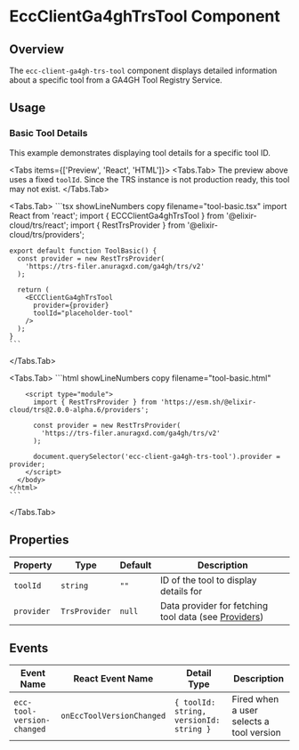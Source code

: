 
# EccClientGa4ghTrsTool Component

<ComponentName
  tagName='ecc-client-ga4gh-trs-tool'
  reactTagName='ECCClientGa4ghTrsTool'
  version='2.0.0-alpha.6'
/>

## Overview

The `ecc-client-ga4gh-trs-tool` component displays detailed information about a specific tool from a GA4GH Tool Registry Service.

## Usage

### Basic Tool Details

This example demonstrates displaying tool details for a specific tool ID.

<Tabs items={['Preview', 'React', 'HTML']}>
  <Tabs.Tab>
    <ToolPreview />
    <Callout type="info" emoji="ℹ️">
      The preview above uses a fixed `toolId`. Since the TRS instance is not production ready, this tool may not exist.
    </Callout>
  </Tabs.Tab>

  <Tabs.Tab>
    ```tsx showLineNumbers copy filename="tool-basic.tsx"
    import React from 'react';
    import { ECCClientGa4ghTrsTool } from '@elixir-cloud/trs/react';
    import { RestTrsProvider } from '@elixir-cloud/trs/providers';

    export default function ToolBasic() {
      const provider = new RestTrsProvider(
        'https://trs-filer.anuragxd.com/ga4gh/trs/v2'
      );

      return (
        <ECCClientGa4ghTrsTool 
          provider={provider}
          toolId="placeholder-tool"
        />
      );
    }
    ```
  </Tabs.Tab>
  
  <Tabs.Tab>
    ```html showLineNumbers copy filename="tool-basic.html"
    <!DOCTYPE html>
    <html lang="en">
      <head>
        <script type="module" src="https://esm.sh/@elixir-cloud/trs@2.0.0-alpha.6"></script>
      </head>
      <body>
        <ecc-client-ga4gh-trs-tool
          tool-id="placeholder-tool"
        >
        </ecc-client-ga4gh-trs-tool>

        <script type="module">
          import { RestTrsProvider } from 'https://esm.sh/@elixir-cloud/trs@2.0.0-alpha.6/providers';
          
          const provider = new RestTrsProvider(
            'https://trs-filer.anuragxd.com/ga4gh/trs/v2'
          );
          
          document.querySelector('ecc-client-ga4gh-trs-tool').provider = provider;
        </script>
      </body>
    </html>
    ```
  </Tabs.Tab>
</Tabs>

## Properties

| Property    | Type                      | Default | Description                                                                    |
|-------------|---------------------------|---------|--------------------------------------------------------------------------------|
| `toolId` | `string`                  | `""`    | ID of the tool to display details for                                       |
| `provider`  | `TrsProvider` | `null`  | Data provider for fetching tool data (see [Providers](/docs/trs/providers)) |

## Events

| Event Name             | React Event Name        | Detail Type                    | Description                                    |
|------------------------|------------------------|--------------------------------|------------------------------------------------|
| `ecc-tool-version-changed` | `onEccToolVersionChanged` | `{ toolId: string, versionId: string }`        | Fired when a user selects a tool version     |
